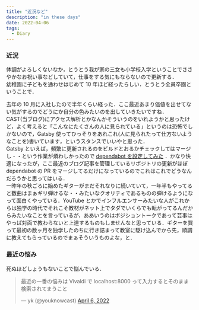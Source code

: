 ```yaml
---
title: "近況など"
description: "in these days"
date: 2022-04-06
tags:
  - Diary
---
```


### 近況

体調がよろしくないなか，とうとう我が家の三女も小学校入学ということでささやかなお祝い事などしていて，仕事をする気にもならないので更新する．  
幼稚園に子どもを通わせはじめて 10 年ほど経ったらしい．とうとう全員卒園ということで．

去年の 10 月に入社したので半年くらい経った．ここ最近あまり価値を出せてない気がするのでどうにか自分の色みたいのを出していきたいですね．  
CAST(当ブログ)にアクセス解析とかなんかそういうのをいれようかと思ったけど，よく考えると「こんなにたくさんの人に見られている」というのは恐怖でしかないので，Gatsby 使ってひっそりをあれこれ(人に見られたって仕方ないようなことを)書いています，というスタンスでいいやと思った．  
Gatsby といえば，頻繁に更新されるのをビルドとおるかチェックしてはマージし・・という作業が煩わしかったので [dependabot を設定してみた](https://github.com/youknowcast/daycrift-root/blob/master/.github/dependabot.yml) ．かなり快適になったが，ここ最近のブログ記事を管理しているリポジトリの更新がほぼ dependabot の PR をマージしてるだけになっているのでこれはこれでどうなんだろうかと思ってはいる．  
一昨年の秋ごろに始めたギターがまだそれなりに続いていて，一年半もやってると数曲はまぁギリ弾けるな・・みたいなクオリティであるものの弾けるようになって面白くやっている．YouTube とかでインフルエンサーみたいな人がこれからは独学の時代でそれこそ教材がネット上でタダでいくらでも転がってるんだからみたいなことを言っているが，ああいうのはポジショントークであって芸事はやっぱ対面で教わらないと上達するものもしませんなと思っている．ギターを買って最初の数ヶ月を独学したのちに行き詰まって教室に駆け込んでから先，順調に教えてもらっているのでまぁそういうものよな，と．

### 最近の悩み

死ぬほどしょうもないことで悩んでいる．

<blockquote class="twitter-tweet"><p lang="ja" dir="ltr">最近の一番の悩みは Vivaldi で localhost:8000 って入力するとそのまま検索されてまうこと</p>&mdash; yk (@youknowcast) <a href="https://twitter.com/youknowcast/status/1511711817739149312?ref_src=twsrc%5Etfw">April 6, 2022</a></blockquote> <script async src="https://platform.twitter.com/widgets.js" charset="utf-8"></script>
